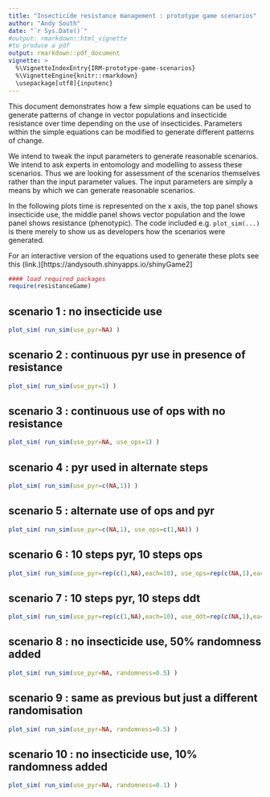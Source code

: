 ```yaml
---
title: "Insecticide resistance management : prototype game scenarios"
author: "Andy South"
date: "`r Sys.Date()`"
#output: rmarkdown::html_vignette
#to produce a pdf
output: rmarkdown::pdf_document
vignette: >
  %\VignetteIndexEntry{IRM-prototype-game-scenarios}
  %\VignetteEngine{knitr::rmarkdown}
  \usepackage[utf8]{inputenc}
---
```


This document demonstrates how a few simple equations can be used to generate patterns of change in vector populations and insecticide resistance over time depending on the use of insecticides. Parameters within the simple equations can be modified to generate different patterns of change.


We intend to tweak the input parameters to generate reasonable scenarios. We intend to ask experts in entomology and modelling to assess these scenarios. Thus we are looking for assessment of the scenarios themselves rather than the input parameter values. The input parameters are simply a means by which we can generate reasonable scenarios.


In the following plots time is represented on the x axis, the top panel shows insecticide use, the middle panel shows vector population and the lowe panel shows resistance (phenotypic). The code included e.g. `plot_sim(...)` is there merely to show us as developers how the scenarios were generated.


For an interactive version of the equations used to generate these plots see this (link.)[https://andysouth.shinyapps.io/shinyGame2]


```r
#### load required packages
require(resistanceGame)
```

\newpage

## scenario 1 : no insecticide use
```r
plot_sim( run_sim(use_pyr=NA) )
```

\newpage

## scenario 2 : continuous pyr use in presence of resistance
```r
plot_sim( run_sim(use_pyr=1) )
```

\newpage

## scenario 3 : continuous use of ops with no resistance
```r
plot_sim( run_sim(use_pyr=NA, use_ops=1) )
```

\newpage

## scenario 4 : pyr used in alternate steps
```r
plot_sim( run_sim(use_pyr=c(NA,1)) )
```

\newpage

## scenario 5 : alternate use of ops and pyr
```r
plot_sim( run_sim(use_pyr=c(NA,1), use_ops=c(1,NA)) )
```

\newpage

## scenario 6 : 10 steps pyr, 10 steps ops
```r
plot_sim( run_sim(use_pyr=rep(c(1,NA),each=10), use_ops=rep(c(NA,1),each=10)) )
```

\newpage

## scenario 7 : 10 steps pyr, 10 steps ddt
```r
plot_sim( run_sim(use_pyr=rep(c(1,NA),each=10), use_ddt=rep(c(NA,1),each=10)) )
```

\newpage

## scenario 8 : no insecticide use, 50% randomness added
```r
plot_sim( run_sim(use_pyr=NA, randomness=0.5) )
```

\newpage

## scenario 9 : same as previous but just a different randomisation
```r
plot_sim( run_sim(use_pyr=NA, randomness=0.5) )
```

\newpage

## scenario 10 : no insecticide use, 10% randomness added
```r
plot_sim( run_sim(use_pyr=NA, randomness=0.1) )
```


